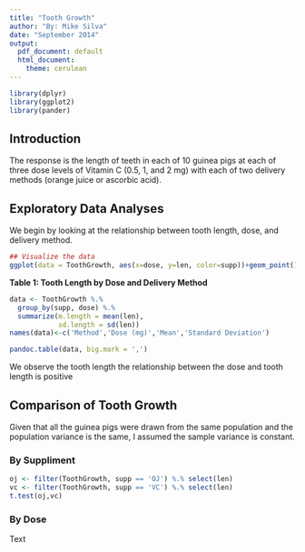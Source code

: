 ```yaml
---
title: "Tooth Growth"
author: "By: Mike Silva"
date: "September 2014"
output:
  pdf_document: default
  html_document:
    theme: cerulean
---
```

```r
library(dplyr)
library(ggplot2)
library(pander)
```
## Introduction

The response is the length of teeth in each of 10 guinea pigs at each of three dose levels of Vitamin C (0.5, 1, and 2 mg) with each of two delivery methods (orange juice or ascorbic acid).

## Exploratory Data Analyses  
We begin by looking at the relationship between tooth length, dose, and delivery method.

```r
## Visualize the data
ggplot(data = ToothGrowth, aes(x=dose, y=len, color=supp))+geom_point()+xlab('Dose in Milligrams')+ylab('Tooth Length')+facet_grid(. ~ supp)+theme(legend.position='none')+ggtitle('Figure 1: Tooth Length by Dose and Delivery Method (O.J. or Vitamin C)')+stat_smooth()
```

**Table 1: Tooth Length by Dose and Delivery Method**  
```r
data <- ToothGrowth %.%
  group_by(supp, dose) %.%
  summarize(m.length = mean(len),
            sd.length = sd(len))
names(data)<-c('Method','Dose (mg)','Mean','Standard Deviation')

pandoc.table(data, big.mark = ',')
```
We observe the tooth length the relationship between the dose and tooth length is positive

## Comparison of Tooth Growth
Given that all the guinea pigs were drawn from the same population and the population variance is the same, I assumed the sample variance is constant.  

### By Suppliment
```r
oj <- filter(ToothGrowth, supp == 'OJ') %.% select(len)
vc <- filter(ToothGrowth, supp == 'VC') %.% select(len)
t.test(oj,vc)
```

### By Dose
Text
